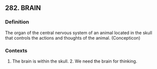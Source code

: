 ## 282. BRAIN
### Definition
The organ of the central nervous system of an animal located in the skull that controls the actions and thoughts of the animal. (Concepticon)

### Contexts
1. The brain is within the skull. 2. We need the brain for thinking.

